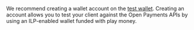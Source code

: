 We recommend creating a wallet account on the [test wallet](/snippets/before-you-begin). Creating an account allows you to test your client against the Open Payments APIs by using an ILP-enabled wallet funded with play money.
